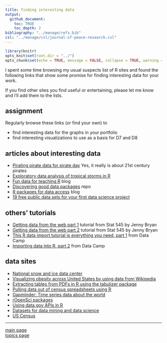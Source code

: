 ```yaml
---
title: finding interesting data
output: 
  github_document:
    toc: TRUE
    toc_depth: 2
bibliography: "../manage/refs.bib" 
csl: "../manage/csl/journal-of-peace-research.csl"
---
```


```r
library(knitr)
opts_knit$set(root.dir = "../")
opts_chunk$set(echo = TRUE, message = FALSE, collapse = TRUE, warning = FALSE, cache = TRUE, cache.path = "tut-12-cache/02-", fig.path = "tut-12-images/02-")
```


I spent some time browsing my usual suspects list of R sites and found the following links that show some promise for finding interesting data for your work. 

If you find other sites you find useful or entertaining, please let me know and I'll add them to the lists. 

## assignment 

Regularly browse these links (or find your own) to 

- find interesting data for the graphs in your portfolio 
- find interesting visualizations to use as a basis for D7 and D8 




## articles about interesting data 

- [Pirating pirate data for pirate day](http://blog.revolutionanalytics.com/2017/09/pirating-pirate-data-for-pirate-day.html) Yes, it really is about 21st century pirates
- [Exploratory data analysis of tropical storms in R](https://www.stoltzmaniac.com/exploratory-data-analysis-of-tropical-storms-in-r/) 
- [Fun data for teaching R](https://bartomeuslab.com/2016/01/21/fun-data-for-teaching-r/) blog  
- [Discovering good data packages](https://ropenscilabs.github.io/data-packages/) repo  
- [R packages for data access](http://blog.revolutionanalytics.com/2016/08/r-packages-data-access.html) blog  
- [19 free public data sets for your first data science project](https://www.springboard.com/blog/free-public-data-sets-data-science-project/)  

## others' tutorials 

- [Getting data from the web part 1](https://github.com/STAT545-UBC/STAT545-UBC.github.io/blob/master/webdata02_activity.md) tutorial from Stat 545 by Jenny Bryan  
- [Getting data from the web part 2](https://github.com/STAT545-UBC/STAT545-UBC.github.io/blob/master/webdata03_activity.md) tutorial from Stat 545 by Jenny Bryan  
- [This R data import tutorial is everything you need, part 1](https://www.datacamp.com/community/tutorials/r-data-import-tutorial/#gs.DdZtwPI) from Data Camp  
- [Importing data into R, part 2](https://www.datacamp.com/community/tutorials/importing-data-r-part-two#gs.uCsWBZE) from Data Camp  







## data sites 

- [National snow and ice data center](https://nsidc.org/) 
- [Visualizing obesity across United States by using data from Wikipedia](https://datascienceplus.com/visualizing-obesity-across-united-states-by-using-data-from-wikipedia/) 
- [Extracting tables from PDFs in R using the tabulizer package](https://datascienceplus.com/extracting-tables-from-pdfs-in-r-using-the-tabulizer-package/) 
- [Pulling data out of census spreadsheets using R](https://datascienceplus.com/pulling-data-out-of-census-spreadsheets-using-r/) 
- [Gapminder: Time series data about the world](http://www.gapminder.org/data/)
- [rOpenSci packages](https://ropensci.org/packages/#data_access)
- [Using data.gov APIs in R](http://data.library.virginia.edu/using-data-gov-apis-in-r/) 
- [Datasets for data mining and data science](http://www.kdnuggets.com/datasets/index.html)
- [US Census](https://www.census.gov/data.html) 
 

---

[main page](../README.md)<br>
[topics page](../README-by-topic.md)




